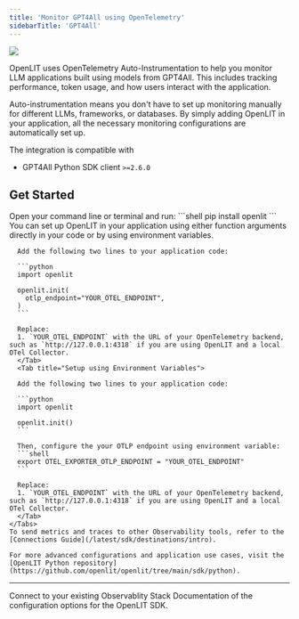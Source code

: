 ```yaml
---
title: 'Monitor GPT4All using OpenTelemetry'
sidebarTitle: 'GPT4All'
---
```


<Frame>
  <img src="/images/docs-gpt4all-banner.gif" />
</Frame>

OpenLIT uses OpenTelemetry Auto-Instrumentation to help you monitor LLM applications built using models from GPT4All. This includes tracking performance, token usage, and how users interact with the application.

Auto-instrumentation means you don't have to set up monitoring manually for different LLMs, frameworks, or databases. By simply adding OpenLIT in your application, all the necessary monitoring configurations are automatically set up.

The integration is compatible with  
- GPT4All Python SDK client `>=2.6.0` 

## Get Started 

<Steps>
    <Step title="Install OpenLIT">
      Open your command line or terminal and run:
      ```shell
      pip install openlit
      ```
    </Step>
    <Step title="Initialize OpenLIT in your Application">
    You can set up OpenLIT in your application using either function arguments directly in your code or by using environment variables.
    <Tabs>
      <Tab title="Setup using function arguments">

      Add the following two lines to your application code:

      ```python
      import openlit

      openlit.init(
        otlp_endpoint="YOUR_OTEL_ENDPOINT", 
      )
      ```

      Replace:
      1. `YOUR_OTEL_ENDPOINT` with the URL of your OpenTelemetry backend, such as `http://127.0.0.1:4318` if you are using OpenLIT and a local OTel Collector.
      </Tab>
      <Tab title="Setup using Environment Variables">
      
      Add the following two lines to your application code:

      ```python
      import openlit

      openlit.init()
      ```

      Then, configure the your OTLP endpoint using environment variable:
      ```shell
      export OTEL_EXPORTER_OTLP_ENDPOINT = "YOUR_OTEL_ENDPOINT"
      ```

      Replace:
      1. `YOUR_OTEL_ENDPOINT` with the URL of your OpenTelemetry backend, such as `http://127.0.0.1:4318` if you are using OpenLIT and a local OTel Collector. 
      </Tab>
    </Tabs>
    To send metrics and traces to other Observability tools, refer to the [Connections Guide](/latest/sdk/destinations/intro).

    For more advanced configurations and application use cases, visit the [OpenLIT Python repository](https://github.com/openlit/openlit/tree/main/sdk/python).
  </Step>
</Steps>

---

<CardGroup cols={2}>
<Card title="Connections" href="/latest/sdk/destinations/intro" icon='link'>
Connect to your existing Observablity Stack
</Card>
<Card title="SDK configuration" href="/latest/sdk-configuration" icon='file-code'>
Documentation of the configuration options for the OpenLIT SDK.
</Card>
</CardGroup>